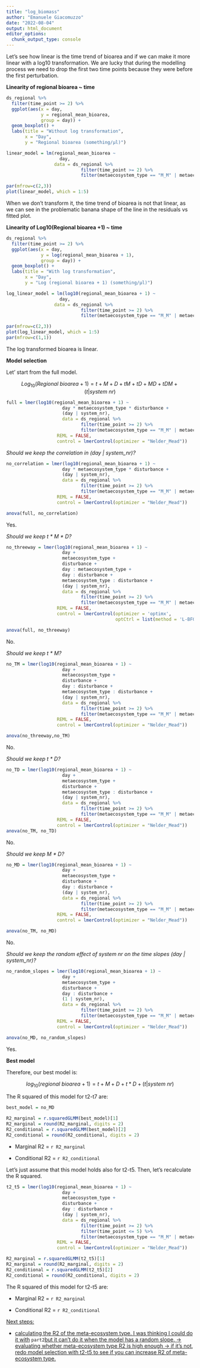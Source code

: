```yaml
---
title: "log_biomass"
author: "Emanuele Giacomuzzo"
date: "2022-08-04"
output: html_document
editor_options: 
  chunk_output_type: console
---
```


Let's see how linear is the time trend of bioarea and if we can make it more linear with a log10 transformation. We are lucky that during the modelling process we need to drop the first two time points because they were before the first perturbation.

**Linearity of regional bioarea \~ time**

```r
ds_regional %>%
  filter(time_point >= 2) %>%
  ggplot(aes(x = day,
             y = regional_mean_bioarea,
             group = day)) +
  geom_boxplot() +
  labs(title = "Without log transformation",
       x = "Day",
       y = "Regional bioarea (something/µl)")
```

```r
linear_model = lm(regional_mean_bioarea ~ 
                    day, 
                  data = ds_regional %>% 
                            filter(time_point >= 2) %>%
                            filter(metaecosystem_type == "M_M" | metaecosystem_type == "S_L"))

par(mfrow=c(2,3))
plot(linear_model, which = 1:5)
```

When we don't transform it, the time trend of bioarea is not that linear, as we can see in the problematic banana shape of the line in the residuals vs fitted plot.

**Linearity of Log10(Regional bioarea +1) \~ time**

```r
ds_regional %>%
  filter(time_point >= 2) %>%
  ggplot(aes(x = day,
             y = log(regional_mean_bioarea + 1),
             group = day)) +
  geom_boxplot() +
  labs(title = "With log transformation",
       x = "Day",
       y = "Log (regional bioarea + 1) (something/µl)")
```

```r
log_linear_model = lm(log10(regional_mean_bioarea + 1) ~ 
                    day, 
                  data = ds_regional %>% 
                            filter(time_point >= 2) %>%
                            filter(metaecosystem_type == "M_M" | metaecosystem_type == "S_L"))

par(mfrow=c(2,3))
plot(log_linear_model, which = 1:5)
par(mfrow=c(1,1))
```

The log transformed bioarea is linear.

**Model selection**

Let' start from the full model.

$$
Log_{10} (Regional \: bioarea + 1) = t + M + D + tM + tD + MD + tDM + (t | system \: nr)
$$

```r
full = lmer(log10(regional_mean_bioarea + 1) ~
                     day * metaecosystem_type * disturbance +
                     (day | system_nr),
                     data = ds_regional %>%
                            filter(time_point >= 2) %>%
                            filter(metaecosystem_type == "M_M" | metaecosystem_type == "S_L"),
                   REML = FALSE,
                   control = lmerControl(optimizer = "Nelder_Mead"))
```

*Should we keep the correlation in (day \| system_nr)?*

```r
no_correlation = lmer(log10(regional_mean_bioarea + 1) ~
                     day * metaecosystem_type * disturbance +
                     (day | system_nr),
                     data = ds_regional %>%
                            filter(time_point >= 2) %>%
                            filter(metaecosystem_type == "M_M" | metaecosystem_type == "S_L"),
                   REML = FALSE,
                   control = lmerControl(optimizer = "Nelder_Mead"))

anova(full, no_correlation)
```

Yes.

*Should we keep t \* M \* D?*

```r
no_threeway = lmer(log10(regional_mean_bioarea + 1) ~
                     day +
                     metaecosystem_type +
                     disturbance +
                     day : metaecosystem_type + 
                     day : disturbance +
                     metaecosystem_type : disturbance + 
                     (day | system_nr),
                     data = ds_regional %>%
                            filter(time_point >= 2) %>%
                            filter(metaecosystem_type == "M_M" | metaecosystem_type == "S_L"),
                   REML = FALSE,
                   control = lmerControl(optimizer = 'optimx', 
                                         optCtrl = list(method = 'L-BFGS-B')))

anova(full, no_threeway)
```

No.

*Should we keep t \* M?*

```r
no_TM = lmer(log10(regional_mean_bioarea + 1) ~
                     day +
                     metaecosystem_type +
                     disturbance +
                     day : disturbance +
                     metaecosystem_type : disturbance + 
                     (day | system_nr),
                     data = ds_regional %>%
                            filter(time_point >= 2) %>%
                            filter(metaecosystem_type == "M_M" | metaecosystem_type == "S_L"),
                   REML = FALSE,
                   control = lmerControl(optimizer = "Nelder_Mead"))

anova(no_threeway,no_TM)
```

No.

*Should we keep t \* D?*

```r
no_TD = lmer(log10(regional_mean_bioarea + 1) ~
                     day +
                     metaecosystem_type +
                     disturbance +
                     metaecosystem_type : disturbance + 
                     (day | system_nr),
                     data = ds_regional %>%
                            filter(time_point >= 2) %>%
                            filter(metaecosystem_type == "M_M" | metaecosystem_type == "S_L"),
                   REML = FALSE,
                   control = lmerControl(optimizer = "Nelder_Mead"))
anova(no_TM, no_TD)
```

No.

*Should we keep M \* D?*

```r
no_MD = lmer(log10(regional_mean_bioarea + 1) ~
                     day +
                     metaecosystem_type +
                     disturbance +
                     day : disturbance +
                     (day | system_nr),
                     data = ds_regional %>%
                            filter(time_point >= 2) %>%
                            filter(metaecosystem_type == "M_M" | metaecosystem_type == "S_L"),
                   REML = FALSE,
                   control = lmerControl(optimizer = "Nelder_Mead"))

anova(no_TM, no_MD)
```

No.

*Should we keep the random effect of system nr on the time slopes (day \| system_nr)?*

```r
no_random_slopes = lmer(log10(regional_mean_bioarea + 1) ~
                     day +
                     metaecosystem_type +
                     disturbance +
                     day : disturbance +
                     (1 | system_nr),
                     data = ds_regional %>%
                            filter(time_point >= 2) %>%
                            filter(metaecosystem_type == "M_M" | metaecosystem_type == "S_L"),
                   REML = FALSE,
                   control = lmerControl(optimizer = "Nelder_Mead"))

anova(no_MD, no_random_slopes)
```

Yes.

**Best model**

Therefore, our best model is:

$$
log_{10}(regional \: bioarea + 1) = t + M + D + t*D + (t| system \: nr) 
$$

The R squared of this model for t2-t7 are:

```r
best_model = no_MD

R2_marginal = r.squaredGLMM(best_model)[1]
R2_marginal = round(R2_marginal, digits = 2)
R2_conditional = r.squaredGLMM(best_model)[2]
R2_conditional = round(R2_conditional, digits = 2)
```

-   Marginal R2 = `r R2_marginal`

-   Conditional R2 = `r R2_conditional`

Let's just assume that this model holds also for t2-t5. Then, let's recalculate the R squared.

```r
t2_t5 = lmer(log10(regional_mean_bioarea + 1) ~
                     day +
                     metaecosystem_type +
                     disturbance +
                     day : disturbance +
                     (day | system_nr),
                     data = ds_regional %>%
                            filter(time_point >= 2) %>%
                            filter(time_point <= 5) %>%
                            filter(metaecosystem_type == "M_M" | metaecosystem_type == "S_L"),
                   REML = FALSE,
                   control = lmerControl(optimizer = "Nelder_Mead"))

R2_marginal = r.squaredGLMM(t2_t5)[1]
R2_marginal = round(R2_marginal, digits = 2)
R2_conditional = r.squaredGLMM(t2_t5)[2]
R2_conditional = round(R2_conditional, digits = 2)
```

The R squared of this model for t2-t5 are:

-   Marginal R2 = `r R2_marginal`

-   Conditional R2 = `r R2_conditional`

[Next steps:]{.underline}

-   [calculating the R2 of the meta-ecosystem type. I was thinking I could do it with]{.underline} `part2`[but it can't do it when the model has a random slope. -\> evaluating whether meta-ecosystem type R2 is high enough -\> if it's not, redo model selection with t2-t5 to see if you can increase R2 of meta-ecosystem type.]{.underline}
